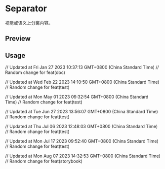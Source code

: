 

<Meta of={SeparatorStories} />

<RadixPrimitiveDocsButton name='separator' />

# Separator

视觉或语义上分离内容。

## Preview

<Canvas of={SeparatorStories.Default} />

## Usage



<Source code={importCode} language='ts' dark />
<Source code={usageCode} language='tsx' dark />

// Updated at Fri Jan 27 2023 10:37:13 GMT+0800 (China Standard Time)
// Random change for feat(doc)

// Updated at Wed Feb 22 2023 14:10:50 GMT+0800 (China Standard Time)
// Random change for feat(test)

// Updated at Mon May 01 2023 09:32:54 GMT+0800 (China Standard Time)
// Random change for feat(test)

// Updated at Tue Jun 27 2023 13:56:07 GMT+0800 (China Standard Time)
// Random change for feat(test)

// Updated at Thu Jul 06 2023 12:48:03 GMT+0800 (China Standard Time)
// Random change for feat(test)

// Updated at Mon Jul 17 2023 09:52:40 GMT+0800 (China Standard Time)
// Random change for feat(test)

// Updated at Mon Aug 07 2023 14:32:53 GMT+0800 (China Standard Time)
// Random change for feat(storybook)
